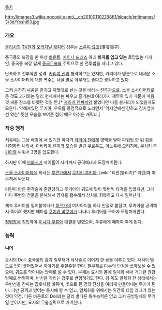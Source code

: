 [[목차]]

http://images3.wikia.nocookie.net/__cb20100110225861/bleach/en/images/3/3d/Yoshi93.jpg
=== 개요 ===
[[블리치]]의 [[TV판]]의 [[오리지널 캐릭터]]
성우는 [[소우미 요코]](澤海陽子).

중국풍의 복장을 한 여성 [[바운트]]. [[차이나 드레스]] 아래 '''바지를 입고 있는''' 로망없는 디자인. 중국풍 복장 답게 [[중국무술]]을 주력으로 한 전투법을 지니고 있다.

난폭하고 전투적인 성격. [[카리야 진]]과 협력하고는 있지만, 카리야가 명분으로 내세운 소울 소사이어티에 대한 복수는 사실 별로 아무래도 좋다고 생각하고 있다.

그저 순전히 싸움을 즐기고 제멋대로 살는 것을 바라는 [[전투광]]으로, [[소울 소사이어티]]로 온 것도 과거와는 달리 현세에서는 싸우고 즐기는데 여러가지 제약이 있기 때문에 마음껏 싸울 장소를 바랬던 것일 뿐.[* [[자라키 켄파치]]와 붙었다면 나름 볼거리가 되었을지도 모른다. 약해져있던 루키아, 우류를 중점적으로 노리면서 '약자앞에선 강하고 강자앞에선 약한' 듯한 모습을 보여준 점이 매우 아쉬운 캐릭터.]


=== 작중 행적 ===
처음에는 그냥 배경에 서 있기만 하다가 [[카리야 진]]에게 영액을 받아 파워업 한 뒤 힘을 시험하러 나와서, [[아바라이 렌지]]의 모습을 빌린 [[쿠로우도]], [[이노우에 오리히메]], [[쿠치키 루키아]]와 싸워서 3명을 압도했다.

하지만 이때 [[마바시]]가 끼어들어 자기까지 공격해대자 도망쳐버린다.

[[소울 소사이어티]]에 와서는 [[루콘가]]에서 [[쿠치키 루키아]], [wiki:"리린(블리치)" 리린]과 마주쳐서 싸운다.

리린이 만든 환각술에 혼란당하고 루키아의 귀도에 맞아 몇번씩 타격을 입었지만, 그때마다 주변의 건물을 분해해서 영자를 흡수해서 상처를 회복하고 다시 일어난다.

계속 루키아를 밀어붙이다가 [[루콘가]]의 여자아이를 하나 인질로 붙잡고, 루키아를 공격해서 죽이려 했지만 때마침 [[쿠치키 뱌쿠야]]가 나타나 루키아를 구하자 도망쳐버린다.

[[정령정]]에 침입하여 [[이시다 우류]]와 대결을 벌였으며, 우류에게 패하여 죽게 된다.


=== 능력 ===
==== 니더 ====
요시의 Doll. 중국풍의 검과 철부채가 쇠사슬로 이어져 한 쌍을 이루고 있다.
각각이 별도로 입이 붙어있어서 이야기를 주절주절 한다.
철부채로 다수의 단검을 쏘아보낼 수 있으며, 귀도를 막아내는 방패로 쓸 수 있다. 부채는 요시의 몸에 일체화 해서 거대한 원형 방패로 변형하며, 반신을 가리는 갑주로 변형하기도 한다.
검 쪽도 일체화 한 상태에서는 우반신을 감싸는 갑옷처럼 바뀌며, 빛으로 된 검의 잔상을 여러개 만들어내는 무기가 된다.
다만 공격과 방어는 동시에 할 수 없고, 일체화를 위해서는 약간의 타임 러그가 있는 것이 약점.
다른 바운트의 Doll과는 달리 별다른 특수능력은 없고 그저 공방일체의 무기일 뿐이지만, 요시의 무술실력으로 커버한다.
